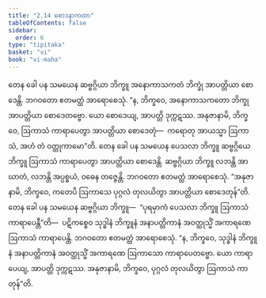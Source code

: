```yaml
---
title: "2.14 စောဒနာကထာ"
tableOfContents: false
sidebar:
  order: 6
type: "tipitaka"
basket: "vi"
book: "vi-maha"
---
```



<DynamicBreadcrumb />

<Division number="153" book="vi-maha">

<Paragraph number="639" book="vi-maha">
တေန ခေါ ပန သမယေန ဆဗ္ဗဂ္ဂိယာ ဘိက္ခူ အနောကာသကတံ ဘိက္ခုံ အာပတ္တိယာ စောဒေန္တိ. ဘဂဝတော ဧတမတ္ထံ အာရောစေသုံ. “န, ဘိက္ခဝေ, အနောကာသကတော ဘိက္ခု အာပတ္တိယာ စောဒေတဗ္ဗော. ယော စောဒေယျ, အာပတ္တိ ဒုက္ကဋဿ. အနုဇာနာမိ, ဘိက္ခဝေ, ဩကာသံ ကာရာပေတွာ အာပတ္တိယာ စောဒေတုံ—  ကရောတု အာယသ္မာ ဩကာသံ, အဟံ တံ ဝတ္တုကာမော”တိ.
</Paragraph>

<Paragraph number="640" book="vi-maha">
တေန ခေါ ပန သမယေန ပေသလာ ဘိက္ခူ ဆဗ္ဗဂ္ဂိယေ ဘိက္ခူ ဩကာသံ ကာရာပေတွာ အာပတ္တိယာ စောဒေန္တိ. ဆဗ္ဗဂ္ဂိယာ ဘိက္ခူ လဘန္တိ အာဃာတံ, လဘန္တိ အပ္ပစ္စယံ, ဝဓေန တဇ္ဇေန္တိ. ဘဂဝတော ဧတမတ္ထံ အာရောစေသုံ. “အနုဇာနာမိ, ဘိက္ခဝေ, ကတေပိ ဩကာသေ ပုဂ္ဂလံ တုလယိတွာ အာပတ္တိယာ စောဒေတုန်”တိ.
</Paragraph>

<Paragraph number="641" book="vi-maha">
တေန ခေါ ပန သမယေန ဆဗ္ဗဂ္ဂိယာ ဘိက္ခူ—  “ပုရမှာကံ ပေသလာ ဘိက္ခူ ဩကာသံ ကာရာပေန္တီ”တိ—  ပဋိကစ္စေဝ သုဒ္ဓါနံ ဘိက္ခူနံ အနာပတ္တိကာနံ အဝတ္ထုသ္မိံ အကာရဏေ ဩကာသံ ကာရာပေန္တိ. ဘဂဝတော ဧတမတ္ထံ အာရောစေသုံ. “န, ဘိက္ခဝေ, သုဒ္ဓါနံ ဘိက္ခူနံ အနာပတ္တိကာနံ အဝတ္ထုသ္မိံ အကာရဏေ ဩကာသော ကာရာပေတဗ္ဗော. ယော ကာရာပေယျ, အာပတ္တိ ဒုက္ကဋဿ. အနုဇာနာမိ, ဘိက္ခဝေ, ပုဂ္ဂလံ တုလယိတွာ ဩကာသံ ကာတုန်”တိ.
</Paragraph>
</Division>